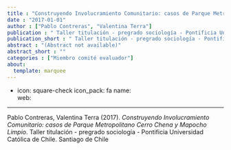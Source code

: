 ```yaml
---
title : "Construyendo Involucramiento Comunitario: casos de Parque Metropolitano Cerro Chena y Mapocho Limpio"
date : "2017-01-01"
author : ["Pablo Contreras", "Valentina Terra"]
publication : " Taller titulación - pregrado sociología - Pontificia Universidad Católica de Chile. Santiago de Chile"
publication_short : " Taller titulación - pregrado sociología - Pontificia Universidad Católica de Chile. Santiago de Chile"
abstract : "(Abstract not available)"
abstract_short : ""
categories : ["Miembro comité evaluador"]
about:
  template: marquee
---
```

- icon: square-check
  icon_pack: fa
  name:  
  web: 

---


::: {.callout-note title="How to cite this work"}

Pablo Contreras, Valentina Terra (2017). *Construyendo Involucramiento Comunitario: casos de Parque Metropolitano Cerro Chena y Mapocho Limpio*.  Taller titulación - pregrado sociología - Pontificia Universidad Católica de Chile. Santiago de Chile

:::

